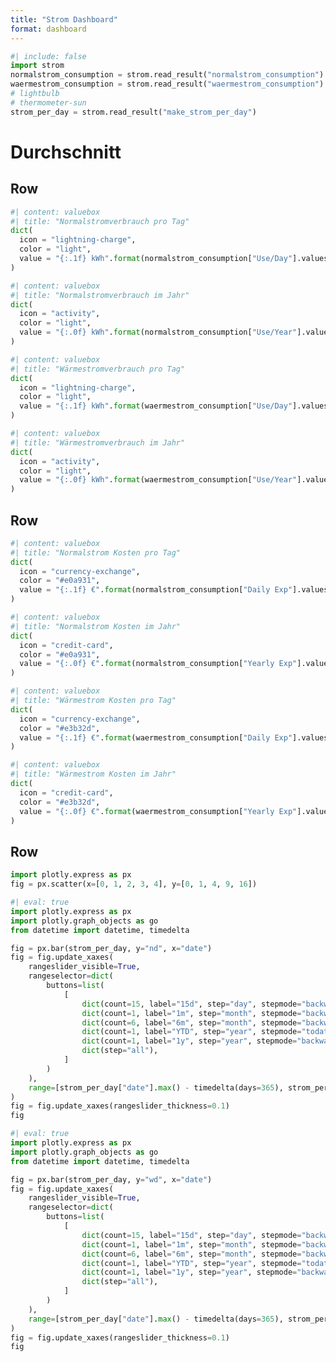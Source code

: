 ```yaml
---
title: "Strom Dashboard"
format: dashboard
---
```


```python
#| include: false
import strom
normalstrom_consumption = strom.read_result("normalstrom_consumption")
waermestrom_consumption = strom.read_result("waermestrom_consumption")
# lightbulb
# thermometer-sun
strom_per_day = strom.read_result("make_strom_per_day")
```

# Durchschnitt

## Row

```python
#| content: valuebox
#| title: "Normalstromverbrauch pro Tag"
dict(
  icon = "lightning-charge",
  color = "light",
  value = "{:.1f} kWh".format(normalstrom_consumption["Use/Day"].values[0])
)
```

```python
#| content: valuebox
#| title: "Normalstromverbrauch im Jahr"
dict(
  icon = "activity",
  color = "light",
  value = "{:.0f} kWh".format(normalstrom_consumption["Use/Year"].values[0])
)
```


```python
#| content: valuebox
#| title: "Wärmestromverbrauch pro Tag"
dict(
  icon = "lightning-charge",
  color = "light",
  value = "{:.1f} kWh".format(waermestrom_consumption["Use/Day"].values[0])
)
```

```python
#| content: valuebox
#| title: "Wärmestromverbrauch im Jahr"
dict(
  icon = "activity",
  color = "light",
  value = "{:.0f} kWh".format(waermestrom_consumption["Use/Year"].values[0])
)
```


## Row

```python
#| content: valuebox
#| title: "Normalstrom Kosten pro Tag"
dict(
  icon = "currency-exchange",
  color = "#e0a931",
  value = "{:.1f} €".format(normalstrom_consumption["Daily Exp"].values[0])
)
```

```python
#| content: valuebox
#| title: "Normalstrom Kosten im Jahr"
dict(
  icon = "credit-card",
  color = "#e0a931",
  value = "{:.0f} €".format(normalstrom_consumption["Yearly Exp"].values[0])
)
```


```python
#| content: valuebox
#| title: "Wärmestrom Kosten pro Tag"
dict(
  icon = "currency-exchange",
  color = "#e3b32d",
  value = "{:.1f} €".format(waermestrom_consumption["Daily Exp"].values[0])
)
```



```python
#| content: valuebox
#| title: "Wärmestrom Kosten im Jahr"
dict(
  icon = "credit-card",
  color = "#e3b32d",
  value = "{:.0f} €".format(waermestrom_consumption["Yearly Exp"].values[0])
)
```

## Row

```python
import plotly.express as px
fig = px.scatter(x=[0, 1, 2, 3, 4], y=[0, 1, 4, 9, 16])
```

```python
#| eval: true
import plotly.express as px
import plotly.graph_objects as go
from datetime import datetime, timedelta

fig = px.bar(strom_per_day, y="nd", x="date")
fig = fig.update_xaxes(
    rangeslider_visible=True,
    rangeselector=dict(
        buttons=list(
            [
                dict(count=15, label="15d", step="day", stepmode="backward"),
                dict(count=1, label="1m", step="month", stepmode="backward"),
                dict(count=6, label="6m", step="month", stepmode="backward"),
                dict(count=1, label="YTD", step="year", stepmode="todate"),
                dict(count=1, label="1y", step="year", stepmode="backward"),
                dict(step="all"),
            ]
        )
    ),
    range=[strom_per_day["date"].max() - timedelta(days=365), strom_per_day["date"].max()],
)
fig = fig.update_xaxes(rangeslider_thickness=0.1)
fig
```


```python
#| eval: true
import plotly.express as px
import plotly.graph_objects as go
from datetime import datetime, timedelta

fig = px.bar(strom_per_day, y="wd", x="date")
fig = fig.update_xaxes(
    rangeslider_visible=True,
    rangeselector=dict(
        buttons=list(
            [
                dict(count=15, label="15d", step="day", stepmode="backward"),
                dict(count=1, label="1m", step="month", stepmode="backward"),
                dict(count=6, label="6m", step="month", stepmode="backward"),
                dict(count=1, label="YTD", step="year", stepmode="todate"),
                dict(count=1, label="1y", step="year", stepmode="backward"),
                dict(step="all"),
            ]
        )
    ),
    range=[strom_per_day["date"].max() - timedelta(days=365), strom_per_day["date"].max()],
)
fig = fig.update_xaxes(rangeslider_thickness=0.1)
fig
```
